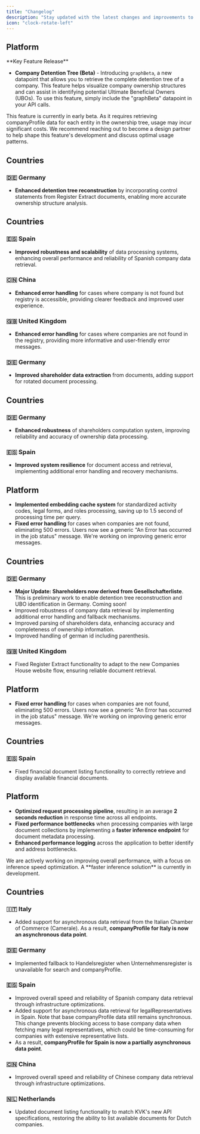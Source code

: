 ```yaml
---
title: "Changelog"
description: "Stay updated with the latest changes and improvements to Semaphore"
icon: "clock-rotate-left"
---
```


<Update label="Week 14, 2025">

## Platform

<Callout type="info" emoji="🌟">
  **Key Feature Release**
</Callout>

- **Company Detention Tree (Beta)** <Icon icon="diagram-project" color="#16A34A" /> - Introducing `graphBeta`, a new datapoint that allows you to retrieve the complete detention tree of a company. This feature helps visualize company ownership structures and can assist in identifying potential Ultimate Beneficial Owners (UBOs). To use this feature, simply include the "graphBeta" datapoint in your API calls.

<Note>
  This feature is currently in early beta. As it requires retrieving companyProfile data for each entity in the ownership tree, usage may incur
  significant costs. We recommend reaching out to become a design partner to help shape this feature's development and discuss optimal usage patterns.
</Note>

## Countries

### 🇩🇪 Germany

- **Enhanced detention tree reconstruction** by incorporating control statements from Register Extract documents, enabling more accurate ownership structure analysis.

</Update>

<Update label="Week 13, 2025">

## Countries

### 🇪🇸 Spain

- **Improved robustness and scalability** of data processing systems, enhancing overall performance and reliability of Spanish company data retrieval.

### 🇨🇳 China

- **Enhanced error handling** for cases where company is not found but registry is accessible, providing clearer feedback and improved user experience.

### 🇬🇧 United Kingdom

- **Enhanced error handling** for cases where companies are not found in the registry, providing more informative and user-friendly error messages.

### 🇩🇪 Germany

- **Improved shareholder data extraction** from documents, adding support for rotated document processing.

</Update>

<Update label="Week 12, 2025">

## Countries

### 🇩🇪 Germany

- **Enhanced robustness** of shareholders computation system, improving reliability and accuracy of ownership data processing.

### 🇪🇸 Spain

- **Improved system resilience** for document access and retrieval, implementing additional error handling and recovery mechanisms.

</Update>

<Update label="Week 11, 2025">

## Platform

- **Implemented embedding cache system** for standardized activity codes, legal forms, and roles processing, saving up to 1.5 second of processing time per query.
- **Fixed error handling** for cases when companies are not found, eliminating 500 errors. Users now see a generic "An Error has occurred in the job status" message. We're working on improving generic error messages.

## Countries

### 🇩🇪 Germany

- **Major Update: Shareholders now derived from Gesellschafterliste**. This is preliminary work to enable detention tree reconstruction and UBO identification in Germany. Coming soon!
- Improved robustness of company data retrieval by implementing additional error handling and fallback mechanisms.
- Improved parsing of shareholders data, enhancing accuracy and completeness of ownership information.
- Improved handling of german id including parenthesis.

### 🇬🇧 United Kingdom

- Fixed Register Extract functionality to adapt to the new Companies House website flow, ensuring reliable document retrieval.

</Update>

<Update label="Week 10, 2025">

## Platform

- **Fixed error handling** for cases when companies are not found, eliminating 500 errors. Users now see a generic "An Error has occurred in the job status" message. We're working on improving generic error messages.

## Countries

### 🇪🇸 Spain

- Fixed financial document listing functionality to correctly retrieve and display available financial documents.

</Update>

<Update label="Week 09, 2025">

## Platform

- **Optimized request processing pipeline**, resulting in an average **2 seconds reduction** in response time across all endpoints.
- **Fixed performance bottlenecks** when processing companies with large document collections by implementing a **faster inference endpoint** for document metadata processing.
- **Enhanced performance logging** across the application to better identify and address bottlenecks.

<Note>
  We are actively working on improving overall performance, with a focus on inference speed optimization. A **faster inference solution** is currently
  in development.
</Note>

## Countries

### 🇮🇹 Italy

- Added support for asynchronous data retrieval from the Italian Chamber of Commerce (Camerale). As a result, **companyProfile for Italy is now an asynchronous data point**.

### 🇩🇪 Germany

- Implemented fallback to Handelsregister when Unternehmensregister is unavailable for search and companyProfile.

### 🇪🇸 Spain

- Improved overall speed and reliability of Spanish company data retrieval through infrastructure optimizations.
- Added support for asynchronous data retrieval for legalRepresentatives in Spain. Note that base companyProfile data still remains synchronous. This change prevents blocking access to base company data when fetching many legal representatives, which could be time-consuming for companies with extensive representative lists.
- As a result, **companyProfile for Spain is now a partially asynchronous data point**.

### 🇨🇳 China

- Improved overall speed and reliability of Chinese company data retrieval through infrastructure optimizations.

### 🇳🇱 Netherlands

- Updated document listing functionality to match KVK's new API specifications, restoring the ability to list available documents for Dutch companies.

</Update>
